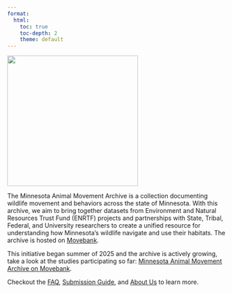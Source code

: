 ```yaml
---
format: 
  html:
    toc: true
    toc-depth: 2
    theme: default
---
```


![](images/logo_black_text.png){fig-align="center" width="300"}

The Minnesota Animal Movement Archive is a collection documenting wildlife movement and behaviors across the state of Minnesota. With this archive, we aim to bring together datasets from Environment and Natural Resources Trust Fund (ENRTF) projects and partnerships with State, Tribal, Federal, and University researchers to create a unified resource for understanding how Minnesota's wildlife navigate and use their habitats. The archive is hosted on [Movebank](https://www.movebank.org/).

This initiative began summer of 2025 and the archive is actively growing, take a look at the studies participating so far: [Minnesota Animal Movement Archive on Movebank](google.com).

Checkout the [FAQ](faq.qmd), [Submission Guide](submission_guide.qmd), and [About Us](about.qmd) to learn more.
